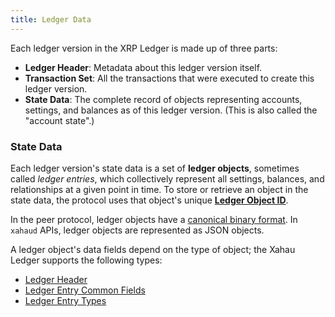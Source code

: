 ```yaml
---
title: Ledger Data
---
```

Each ledger version in the XRP Ledger is made up of three parts:

* **Ledger Header**: Metadata about this ledger version itself.
* **Transaction Set**: All the transactions that were executed to create this ledger version.
* **State Data**: The complete record of objects representing accounts, settings, and balances as of this ledger version. (This is also called the "account state".)

### State Data

Each ledger version's state data is a set of **ledger objects**, sometimes called _ledger entries_, which collectively represent all settings, balances, and relationships at a given point in time. To store or retrieve an object in the state data, the protocol uses that object's unique [**Ledger Object ID**](ledger-object-ids.md).

In the peer protocol, ledger objects have a [canonical binary format](../binary-format.md). In `xahaud` APIs, ledger objects are represented as JSON objects.

A ledger object's data fields depend on the type of object; the Xahau Ledger supports the following types:

* [Ledger Header](ledger-header.md)
* [Ledger Entry Common Fields](ledger-object-ids.md)
* [Ledger Entry Types](ledger-objects-types/)
